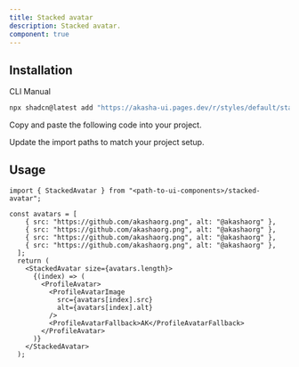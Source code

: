 ```yaml
---
title: Stacked avatar
description: Stacked avatar.
component: true
---
```


<ComponentPreview
  name="stacked-avatar-demo"
  description="A stacked avatar component."
/>

## Installation

<Tabs defaultValue="cli">

<TabsList>
  <TabsTrigger value="cli">CLI</TabsTrigger>
  <TabsTrigger value="manual">Manual</TabsTrigger>
</TabsList>
<TabsContent value="cli">

```bash
npx shadcn@latest add "https://akasha-ui.pages.dev/r/styles/default/stacked-avatar.json"
```

</TabsContent>

<TabsContent value="manual">

<Steps>

<Step>Copy and paste the following code into your project.</Step>

<ComponentSource name="stacked-avatar" />

<Step>Update the import paths to match your project setup.</Step>

</Steps>

</TabsContent>

</Tabs>

## Usage

```tsx
import { StackedAvatar } from "<path-to-ui-components>/stacked-avatar";
```

```tsx
const avatars = [
    { src: "https://github.com/akashaorg.png", alt: "@akashaorg" },
    { src: "https://github.com/akashaorg.png", alt: "@akashaorg" },
    { src: "https://github.com/akashaorg.png", alt: "@akashaorg" },
    { src: "https://github.com/akashaorg.png", alt: "@akashaorg" },
  ];
  return (
    <StackedAvatar size={avatars.length}>
      {(index) => (
        <ProfileAvatar>
          <ProfileAvatarImage
            src={avatars[index].src}
            alt={avatars[index].alt}
          />
          <ProfileAvatarFallback>AK</ProfileAvatarFallback>
        </ProfileAvatar>
      )}
    </StackedAvatar>
  );
```
